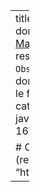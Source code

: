 ---
title: Découvrir Observable avec des données françaises
description: |
  <a href="https://observablehq.com/@ericmauviere">Eric Mauvière</a> propose
  beaucoup de ressources pédagogiques sur la plateforme <code>Observable</code>. 
  Beaucoup s'appuient
  sur des données de la statistique publique, comme le fichier des
  prénoms ou le recensement.
categories:
- observable
- opensource
- javascript
- dataviz
date: "2023-01-16T00:00:00Z"
image: featured.jpg

# Optional external URL for project (replaces project detail page).
website: "https://observablehq.com/@ericmauviere"

---